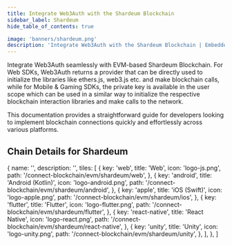 ```yaml
---
title: Integrate Web3Auth with the Shardeum Blockchain
sidebar_label: Shardeum
hide_table_of_contents: true

image: 'banners/shardeum.png'
description: 'Integrate Web3Auth with the Shardeum Blockchain | Embedded Wallets'
---
```



<SEO
  title="Integrate Web3Auth with the Shardeum Blockchain"
  description="Integrate Web3Auth with the Shardeum Blockchain | Embedded Wallets"
  image="https://web3auth.io/docs/banners/shardeum.png"
  slug="/embedded-wallets/connect-blockchain/evm/shardeum"
/>

Integrate Web3Auth seamlessly with EVM-based Shardeum Blockchain. For Web SDKs, Web3Auth returns a provider that can be directly used to initialize the libraries like ethers.js, web3.js etc. and make blockchain calls, while for Mobile & Gaming SDKs, the private key is available in the user scope which can be used in a similar way to initialize the respective blockchain interaction libraries and make calls to the network.

This documentation provides a straightforward guide for developers looking to implement blockchain connections quickly and effortlessly across various platforms.

## Chain Details for Shardeum

<ChainDetailsShardeum />

  {
    name: '',
    description: '',
    tiles: [
      {
        key: 'web',
        title: 'Web',
        icon: 'logo-js.png',
        path: '/connect-blockchain/evm/shardeum/web',
      },
      {
        key: 'android',
        title: 'Android (Kotlin)',
        icon: 'logo-android.png',
        path: '/connect-blockchain/evm/shardeum/android',
      },
      {
        key: 'apple',
        title: 'iOS (Swift)',
        icon: 'logo-apple.png',
        path: '/connect-blockchain/evm/shardeum/ios',
      },
      {
        key: 'flutter',
        title: 'Flutter',
        icon: 'logo-flutter.png',
        path: '/connect-blockchain/evm/shardeum/flutter',
      },
      {
        key: 'react-native',
        title: 'React Native',
        icon: 'logo-react.png',
        path: '/connect-blockchain/evm/shardeum/react-native',
      },
      {
        key: 'unity',
        title: 'Unity',
        icon: 'logo-unity.png',
        path: '/connect-blockchain/evm/shardeum/unity',
      },
    ],
  },
]

<Tiles tileGroups={Shardeum} />
